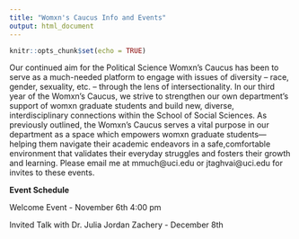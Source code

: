 ```yaml
---
title: "Womxn's Caucus Info and Events"
output: html_document
---
```


```r
knitr::opts_chunk$set(echo = TRUE)
```

Our continued aim for the Political Science Womxn’s Caucus has been to serve as 
a much-needed platform to engage with issues of diversity – race, gender, 
sexuality, etc. – through the lens of intersectionality. In our third year of 
the Womxn’s Caucus, we strive to strengthen our own department's support 
of womxn graduate students and build new, diverse, 
interdisciplinary connections within the School of Social Sciences. 
As previously outlined, the Womxn’s Caucus serves a vital purpose in our 
department as a space which empowers womxn graduate students—helping them 
navigate their academic endeavors in a safe,comfortable environment that 
validates their everyday struggles and fosters their growth and learning.
Please email me at mmuch@uci.edu or jtaghvai@uci.edu for invites to these events.

**Event Schedule**

Welcome Event - November 6th 4:00 pm

Invited Talk with Dr. Julia Jordan Zachery - December 8th 